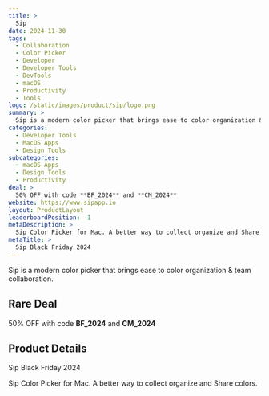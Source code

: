 ```yaml
---
title: >
  Sip
date: 2024-11-30
tags:
  - Collaboration
  - Color Picker
  - Developer
  - Developer Tools
  - DevTools
  - macOS
  - Productivity
  - Tools
logo: /static/images/product/sip/logo.png
summary: >
  Sip is a modern color picker that brings ease to color organization & team collaboration.
categories:
  - Developer Tools
  - MacOS Apps
  - Design Tools
subcategories:
  - macOS Apps
  - Design Tools
  - Productivity
deal: >
  50% OFF with code **BF_2024** and **CM_2024**
website: https://www.sipapp.io
layout: ProductLayout
leaderboardPosition: -1
metaDescription: >
  Sip Color Picker for Mac. A better way to collect organize and Share colors.
metaTitle: >
  Sip Black Friday 2024
---
```

Sip is a modern color picker that brings ease to color organization & team collaboration.

## Rare Deal

50% OFF with code **BF_2024** and **CM_2024**

## Product Details

Sip Black Friday 2024

Sip Color Picker for Mac. A better way to collect organize and Share colors.
